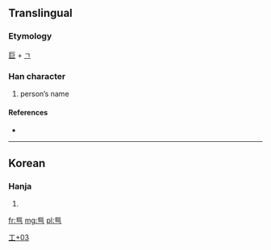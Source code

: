 ==Translingual==

===Etymology===
[[巨]] + [[ㄱ]]

===Han character===
{{Han char|rn=48|rad=工|as=03|sn=6|four=|canj=尸尸弓 (SSN), X尸尸弓 (XSSN)}}

# person’s name

====References====
* {{Han ref|kx=0325.171|dj=0629.040|hdz=10082.051|uh=5DEA|ud=24042}}

----

==Korean==

===Hanja===
{{ko-hanja|hangeul=[[걱]]|rv=geok|mr=kŏk}}

# {{defn|lang=ko|sort=工03}}

[[Category:Korean-only CJKV Characters|工+03]]

[[fr:巪]]
[[mg:巪]]
[[pl:巪]]